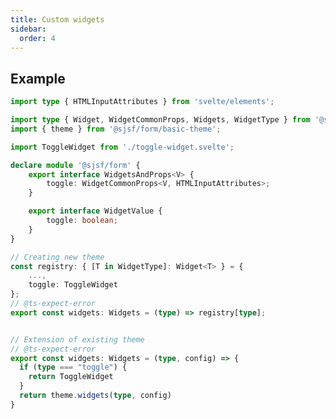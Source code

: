 ```yaml
---
title: Custom widgets
sidebar:
  order: 4
---
```


## Example

```typescript
import type { HTMLInputAttributes } from 'svelte/elements';

import type { Widget, WidgetCommonProps, Widgets, WidgetType } from '@sjsf/form';
import { theme } from '@sjsf/form/basic-theme';

import ToggleWidget from './toggle-widget.svelte';

declare module '@sjsf/form' {
	export interface WidgetsAndProps<V> {
		toggle: WidgetCommonProps<V, HTMLInputAttributes>;
	}

	export interface WidgetValue {
		toggle: boolean;
	}
}

// Creating new theme
const registry: { [T in WidgetType]: Widget<T> } = {
	...,
	toggle: ToggleWidget
};
// @ts-expect-error
export const widgets: Widgets = (type) => registry[type];


// Extension of existing theme
// @ts-expect-error
export const widgets: Widgets = (type, config) => {
  if (type === "toggle") {
    return ToggleWidget
  }
  return theme.widgets(type, config)
}
```

